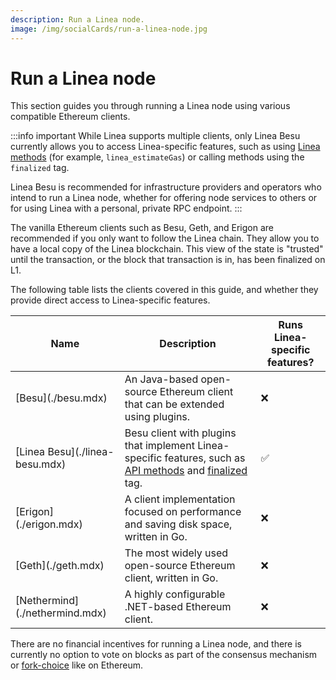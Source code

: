 ```yaml
---
description: Run a Linea node.
image: /img/socialCards/run-a-linea-node.jpg
---
```



# Run a Linea node

This section guides you through running a Linea node using various compatible Ethereum clients.

:::info important
While Linea supports multiple clients, only Linea Besu currently allows you to access Linea-specific
features, such as using [Linea methods](../../../api/reference/index.mdx) (for example, `linea_estimateGas`)
or calling methods using the `finalized` tag.

Linea Besu is recommended for infrastructure providers and operators who intend to run a Linea
node, whether for offering node services to others or for using Linea with a personal, private RPC endpoint.
:::

The vanilla Ethereum clients such as Besu, Geth, and Erigon are recommended if you only want to follow the
Linea chain. They allow you to have a local copy of the Linea blockchain. This view of the state is
"trusted" until the transaction, or the block that transaction is in, has been finalized on L1.

The following table lists the clients covered in this guide, and whether they provide direct access
to Linea-specific features.

<table>
  <thead>
    <tr>
      <th>Name</th>
      <th>Description</th>
      <th>Runs Linea-specific features?</th>
    </tr>
  </thead>
  <tbody>
    <tr>
      <td>[Besu](./besu.mdx)</td>
      <td>An Java-based open-source Ethereum client that can be extended using plugins.</td>
      <td>❌</td>
    </tr>
    <tr>
      <td>[Linea Besu](./linea-besu.mdx)</td>
      <td>Besu client with plugins that implement Linea-specific features, such as <a href="../../../api/reference/index.mdx">API methods</a> and <a href="../finalized-block.mdx">finalized</a> tag.</td>
      <td>✅</td>
    </tr>
    <tr>
      <td>[Erigon](./erigon.mdx)</td>
      <td>A client implementation focused on performance and saving disk space, written in Go.</td>
      <td>❌</td>
    </tr>
    <tr>
      <td>[Geth](./geth.mdx)</td>
      <td>The most widely used open-source Ethereum client, written in Go.</td>
      <td>❌</td>
    </tr>
    <tr>
      <td>[Nethermind](./nethermind.mdx)</td>
      <td>A highly configurable .NET-based Ethereum client.</td>
      <td>❌</td>
    </tr>
  </tbody>
</table>


There are no financial incentives for running a Linea node, and there is currently no option to
vote on blocks as part of the consensus mechanism or
[fork-choice](https://eth2book.info/capella/part3/forkchoice/#whats-a-fork-choice) like on Ethereum.


<DocCardList />

